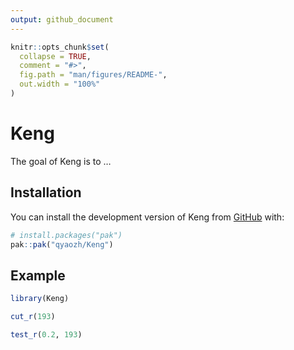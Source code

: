 ```yaml
---
output: github_document
---
```


<!-- README.md is generated from README.Rmd. Please edit that file -->

```r
knitr::opts_chunk$set(
  collapse = TRUE,
  comment = "#>",
  fig.path = "man/figures/README-",
  out.width = "100%"
)
```

# Keng

<!-- badges: start -->
<!-- badges: end -->

The goal of Keng is to ...

## Installation

You can install the development version of Keng from [GitHub](https://github.com/) with:

``` r
# install.packages("pak")
pak::pak("qyaozh/Keng")
```

## Example

```r
library(Keng)
```

```r
cut_r(193)
```

```r
test_r(0.2, 193)
```
